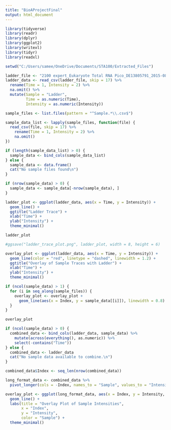 ```yaml
---
title: "BioAProjectFinal"
output: html_document
---
```


```r
library(tidyverse)
library(readr)
library(dplyr)
library(ggplot2)
library(writexl)
library(tidyr)
library(readxl)

```

```r
setwd("C:/Users/samee/OneDrive/Documents/STA100/Extracted_Files")
```

```r
ladder_file <- "2100 expert_Eukaryote Total RNA Pico_DE13805791_2015-08-26_14-49-17_Ladder.csv"
ladder_data <- read_csv(ladder_file, skip = 17) %>% 
  rename(Time = 1, Intensity = 2) %>%
  na.omit() %>%
  mutate(Sample = "Ladder", 
         Time = as.numeric(Time), 
         Intensity = as.numeric(Intensity))
```
```r
sample_files <- list.files(pattern = "^Sample.*\\.csv$")

sample_data_list <- lapply(sample_files, function(file) {
  read_csv(file, skip = 17) %>%
    rename(Time = 1, Intensity = 2) %>%
    na.omit()
})

if (length(sample_data_list) > 0) {
  sample_data <- bind_cols(sample_data_list)
} else {
  sample_data <- data.frame()
  cat("No sample files found\n")
}

if (nrow(sample_data) > 0) {
  sample_data <- sample_data[-nrow(sample_data), ]
}

```
```r
ladder_plot <- ggplot(ladder_data, aes(x = Time, y = Intensity)) +
  geom_line() +
  ggtitle("Ladder Trace") +
  xlab("Time") +
  ylab("Intensity") +
  theme_minimal()

ladder_plot

#ggsave("ladder_trace_plot.png", ladder_plot, width = 8, height = 6)
```
```r
overlay_plot <- ggplot(ladder_data, aes(x = Time, y = Intensity)) +
  geom_line(color = "red", linetype = "dashed", linewidth = 1.2) +
  ggtitle("Overlay of Sample Traces with Ladder") +
  xlab("Time") +
  ylab("Intensity") +
  theme_minimal()

if (ncol(sample_data) > 1) {
  for (i in seq_along(sample_files)) {
    overlay_plot <- overlay_plot +
      geom_line(aes(x = Index, y = sample_data[[i]]), linewidth = 0.8)
  }
}

overlay_plot
```

```r
if (ncol(sample_data) > 0) {
  combined_data <- bind_cols(ladder_data, sample_data) %>%
    mutate(across(everything(), as.numeric)) %>%
    select(-contains("Time"))
} else {
  combined_data <- ladder_data
  cat("No sample data available to combine.\n")
}

```
```r
combined_data$Index <- seq_len(nrow(combined_data))

long_format_data <- combined_data %>%
  pivot_longer(cols = -Index, names_to = "Sample", values_to = "Intensity")

overlay_plot <- ggplot(long_format_data, aes(x = Index, y = Intensity, color = Sample)) +
  geom_line() +
  labs(title = "Overlay Plot of Sample Intensities",
       x = "Index",
       y = "Intensity",
       color = "Sample") +
  theme_minimal()
```


